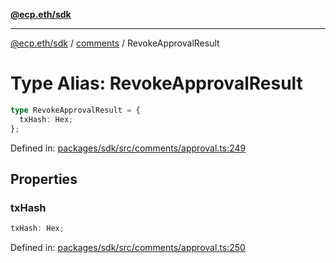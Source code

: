 [**@ecp.eth/sdk**](../../index.mdx)

***

[@ecp.eth/sdk](/sdk-reference/index.mdx) / [comments](/sdk-reference/comments/index.mdx) / RevokeApprovalResult

# Type Alias: RevokeApprovalResult

```ts
type RevokeApprovalResult = {
  txHash: Hex;
};
```

Defined in: [packages/sdk/src/comments/approval.ts:249](https://github.com/ecp-eth/comments-monorepo/blob/main/packages/sdk/src/comments/approval.ts#L249)

## Properties

### txHash

```ts
txHash: Hex;
```

Defined in: [packages/sdk/src/comments/approval.ts:250](https://github.com/ecp-eth/comments-monorepo/blob/main/packages/sdk/src/comments/approval.ts#L250)
